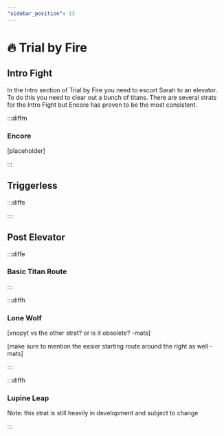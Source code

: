 ```yaml
---
"sidebar_position": 13
---
```



# 🔥 Trial by Fire

## Intro Fight

In the Intro section of Trial by Fire you need to escort Sarah to an elevator. To do this you need to clear out a bunch of titans. 
There are several strats for the Intro Fight but Encore has proven to be the most consistent.

:::diffm

### Encore

<YouTube youTubeId="qxYRbYF0tYo" />

[placeholder]

:::


## Triggerless

:::diffe

:::

## Post Elevator

:::diffe

### Basic Titan Route

:::

:::diffh

### Lone Wolf

[xnopyt vs the other strat? or is it obsolete? -mats]

[make sure to mention the easier starting route around the right as well -mats]

:::

:::diffh

### Lupine Leap

Note: this strat is still heavily in development and subject to change

:::